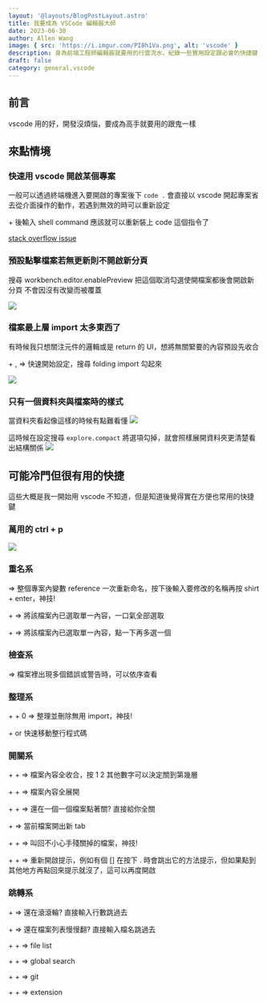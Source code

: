```yaml
---
layout: '@layouts/BlogPostLayout.astro'
title: 我要成為 VSCode 編輯器大師
date: 2023-06-30
author: Allen Wang
image: { src: 'https://i.imgur.com/PI8h1Va.png', alt: 'vscode' }
description: 身為前端工程師編輯器就要用的行雲流水，紀錄一些實用設定跟必會的快捷鍵
draft: false
category: general,vscode
---
```



## 前言

vscode 用的好，開發沒煩惱，要成為高手就要用的跟鬼一樣

## 來點情境

### 快速用 vscode 開啟某個專案

一般可以透過終端機進入要開啟的專案後下 `code .` 會直接以 vscode 開起專案省去從介面操作的動作，若遇到無效的時可以重新設定

<Keyboard symbol="ctrl" /> + <Keyboard symbol="P" /> 後輸入 shell command 應該就可以重新裝上 code 這個指令了

[stack overflow issue](https://stackoverflow.com/questions/29955500/code-is-not-working-in-on-the-command-line-for-visual-studio-code-on-os-x-ma)

### 預設點擊檔案若無更新則不開啟新分頁

搜尋 workbench.editor.enablePreview 把這個取消勾選使開檔案都後會開啟新分頁 不會因沒有改變而被覆蓋

![](https://i.imgur.com/w47rcmC.png)

### 檔案最上層 import 太多東西了

有時候我只想關注元件的邏輯或是 return 的 UI，想將無關緊要的內容預設先收合

<Keyboard symbol="ctrl" /> + , => 快速開始設定，搜尋 folding import 勾起來

![](https://hackmd.io/_uploads/rkbjmo9Oh.png)

### 只有一個資料夾與檔案時的樣式

當資料夾看起像這樣的時候有點難看懂
![](https://i.imgur.com/4AgzqA9.png)

這時候在設定搜尋 `explore.compact` 將選項勾掉，就會照樣展開資料夾更清楚看出結構關係
![](https://i.imgur.com/C7MjIGF.png)

## 可能冷門但很有用的快捷

這些大概是我一開始用 vscode 不知道，但是知道後覺得實在方便也常用的快捷鍵

### 萬用的 ctrl + p

![](https://hackmd.io/_uploads/rkU-jjcd3.png)

### 重名系

<Keyboard symbol="f2" /> => 整個專案內變數 reference 一次重新命名，按下後輸入要修改的名稱再按 shirt +
enter，神技!

<Keyboard symbol="ctrl" /> + <Keyboard symbol="f2" /> => 將該檔案內已選取單一內容，一口氣全部選取

<Keyboard symbol="ctrl" /> + <Keyboard symbol="d" /> => 將該檔案內已選取單一內容，點一下再多選一個

### 檢查系

<Keyboard symbol="f8" /> => 檔案裡出現多個錯誤或警告時，可以依序查看

### 整理系

<Keyboard symbol="alt" /> + <Keyboard symbol="shift" /> + 0 => 整理並刪除無用 import，神技!

<Keyboard symbol="alt" /> + <Keyboard symbol="↑" /> or <Keyboard symbol="↓" /> 快速移動整行程式碼

### 開關系

<Keyboard symbol="ctrl" /> + <Keyboard symbol="k" /> + <Keyboard symbol="0" /> => 檔案內容全收合，按
1 2 其他數字可以決定關到第幾層

<Keyboard symbol="ctrl" /> + <Keyboard symbol="k" /> + <Keyboard symbol="j" /> => 檔案內容全展開

<Keyboard symbol="ctrl" /> + <Keyboard symbol="k" /> + <Keyboard symbol="w" /> => 還在一個一個檔案點著關?
直接給你全關

<Keyboard symbol="ctrl" /> + <Keyboard symbol="\" /> => 當前檔案開出新 tab

<Keyboard symbol="ctrl" /> + <Keyboard symbol="shift" /> + <Keyboard symbol="t" /> => 叫回不小心手殘關掉的檔案，神技!

<Keyboard symbol="ctrl" /> + <Keyboard symbol="space" /> + <Keyboard symbol="i" /> => 重新開啟提示，例如有個
[] 在按下 . 時會跳出它的方法提示，但如果點到其他地方再點回來提示就沒了，這可以再度開啟

### 跳轉系

<Keyboard symbol="ctrl" /> + <Keyboard symbol="g" /> => 還在滾滾輪? 直接輸入行數跳過去

<Keyboard symbol="ctrl" /> + <Keyboard symbol="p" /> => 還在檔案列表慢慢翻? 直接輸入檔名跳過去

<Keyboard symbol="ctrl" /> + <Keyboard symbol="shift" /> + <Keyboard symbol="e" /> => file list

<Keyboard symbol="ctrl" /> + <Keyboard symbol="shift" /> + <Keyboard symbol="f" /> => global search

<Keyboard symbol="ctrl" /> + <Keyboard symbol="shift" /> + <Keyboard symbol="g" /> => git

<Keyboard symbol="ctrl" /> + <Keyboard symbol="shift" /> + <Keyboard symbol="x" /> => extension
